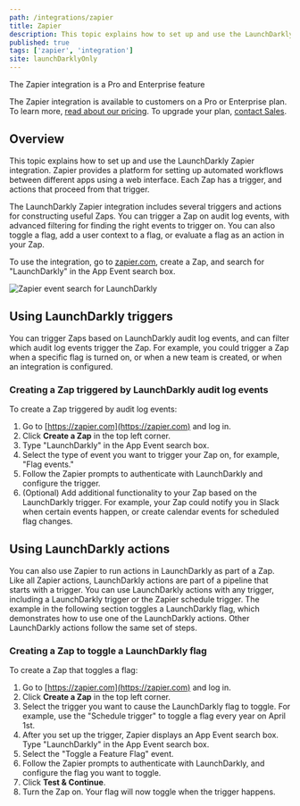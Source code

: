 ```yaml
---
path: /integrations/zapier
title: Zapier
description: This topic explains how to set up and use the LaunchDarkly Zapier integration.
published: true
tags: ['zapier', 'integration']
site: launchDarklyOnly
---
```


<Callout intent="primary">
<CalloutTitle>The Zapier integration is a Pro and Enterprise feature</CalloutTitle>
<CalloutDescription>

The Zapier integration is available to customers on a Pro or Enterprise plan. To learn more, [read about our pricing](https://launchdarkly.com/pricing/). To upgrade your plan, [contact Sales](https://launchdarkly.com/contact-sales/).

</CalloutDescription>
</Callout>

## Overview

This topic explains how to set up and use the LaunchDarkly Zapier integration. Zapier provides a platform for setting up automated workflows between different apps using a web interface. Each Zap has a trigger, and actions that proceed from that trigger.

The LaunchDarkly Zapier integration includes several triggers and actions for constructing useful Zaps. You can trigger a Zap on audit log events, with advanced filtering for finding the right events to trigger on. You can also toggle a flag, add a user context to a flag, or evaluate a flag as an action in your Zap.

To use the integration, go to [zapier.com](https://zapier.com), create a Zap, and search for "LaunchDarkly" in the App Event search box.

![Zapier event search for LaunchDarkly](zapier-event-search.png)

## Using LaunchDarkly triggers

You can trigger Zaps based on LaunchDarkly audit log events, and can filter which audit log events trigger the Zap. For example, you could trigger a Zap when a specific flag is turned on, or when a new team is created, or when an integration is configured.

### Creating a Zap triggered by LaunchDarkly audit log events

To create a Zap triggered by audit log events:

1. Go to [https://zapier.com](https://zapier.com) and log in.
2. Click **Create a Zap** in the top left corner.
3. Type "LaunchDarkly" in the App Event search box.
4. Select the type of event you want to trigger your Zap on, for example, "Flag events."
5. Follow the Zapier prompts to authenticate with LaunchDarkly and configure the trigger.
6. (Optional) Add additional functionality to your Zap based on the LaunchDarkly trigger. For example, your Zap could notify you in Slack when certain events happen, or create calendar events for scheduled flag changes.

## Using LaunchDarkly actions

You can also use Zapier to run actions in LaunchDarkly as part of a Zap. Like all Zapier actions, LaunchDarkly actions are part of a pipeline that starts with a trigger. You can use LaunchDarkly actions with any trigger, including a LaunchDarkly trigger or the Zapier schedule trigger. The example in the following section toggles a LaunchDarkly flag, which demonstrates how to use one of the LaunchDarkly actions. Other LaunchDarkly actions follow the same set of steps.

### Creating a Zap to toggle a LaunchDarkly flag

To create a Zap that toggles a flag:

1. Go to [https://zapier.com](https://zapier.com) and log in.
2. Click **Create a Zap** in the top left corner.
3. Select the trigger you want to cause the LaunchDarkly flag to toggle. For example, use the "Schedule trigger" to toggle a flag every year on April 1st.
4. After you set up the trigger, Zapier displays an App Event search box. Type "LaunchDarkly" in the App Event search box.
5. Select the "Toggle a Feature Flag" event.
6. Follow the Zapier prompts to authenticate with LaunchDarkly, and configure the flag you want to toggle.
7. Click **Test & Continue**.
8. Turn the Zap on. Your flag will now toggle when the trigger happens.
